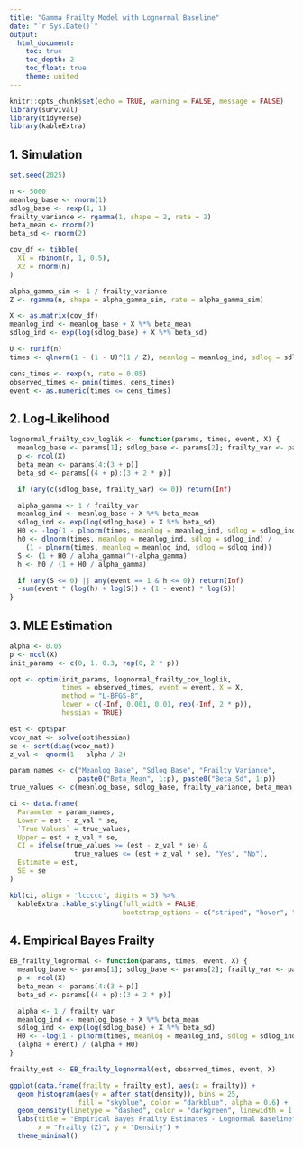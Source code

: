 ```yaml
---
title: "Gamma Frailty Model with Lognormal Baseline"
date: "`r Sys.Date()`"
output:
  html_document:
    toc: true
    toc_depth: 2
    toc_float: true
    theme: united
---
```


```r
knitr::opts_chunk$set(echo = TRUE, warning = FALSE, message = FALSE)
library(survival)
library(tidyverse)
library(kableExtra)
```

## 1. Simulation

```r
set.seed(2025)

n <- 5000
meanlog_base <- rnorm(1)
sdlog_base <- rexp(1, 1)
frailty_variance <- rgamma(1, shape = 2, rate = 2)
beta_mean <- rnorm(2)
beta_sd <- rnorm(2)

cov_df <- tibble(
  X1 = rbinom(n, 1, 0.5),
  X2 = rnorm(n)
)

alpha_gamma_sim <- 1 / frailty_variance
Z <- rgamma(n, shape = alpha_gamma_sim, rate = alpha_gamma_sim)

X <- as.matrix(cov_df)
meanlog_ind <- meanlog_base + X %*% beta_mean
sdlog_ind <- exp(log(sdlog_base) + X %*% beta_sd)

U <- runif(n)
times <- qlnorm(1 - (1 - U)^(1 / Z), meanlog = meanlog_ind, sdlog = sdlog_ind)

cens_times <- rexp(n, rate = 0.05)
observed_times <- pmin(times, cens_times)
event <- as.numeric(times <= cens_times)
```

## 2. Log-Likelihood

```r
lognormal_frailty_cov_loglik <- function(params, times, event, X) {
  meanlog_base <- params[1]; sdlog_base <- params[2]; frailty_var <- params[3]
  p <- ncol(X)
  beta_mean <- params[4:(3 + p)]
  beta_sd <- params[(4 + p):(3 + 2 * p)]

  if (any(c(sdlog_base, frailty_var) <= 0)) return(Inf)

  alpha_gamma <- 1 / frailty_var
  meanlog_ind <- meanlog_base + X %*% beta_mean
  sdlog_ind <- exp(log(sdlog_base) + X %*% beta_sd)
  H0 <- -log(1 - plnorm(times, meanlog = meanlog_ind, sdlog = sdlog_ind))
  h0 <- dlnorm(times, meanlog = meanlog_ind, sdlog = sdlog_ind) /
    (1 - plnorm(times, meanlog = meanlog_ind, sdlog = sdlog_ind))
  S <- (1 + H0 / alpha_gamma)^(-alpha_gamma)
  h <- h0 / (1 + H0 / alpha_gamma)

  if (any(S <= 0) || any(event == 1 & h <= 0)) return(Inf)
  -sum(event * (log(h) + log(S)) + (1 - event) * log(S))
}
```

## 3. MLE Estimation

```r
alpha <- 0.05
p <- ncol(X)
init_params <- c(0, 1, 0.3, rep(0, 2 * p))

opt <- optim(init_params, lognormal_frailty_cov_loglik,
             times = observed_times, event = event, X = X,
             method = "L-BFGS-B",
             lower = c(-Inf, 0.001, 0.01, rep(-Inf, 2 * p)),
             hessian = TRUE)

est <- opt$par
vcov_mat <- solve(opt$hessian)
se <- sqrt(diag(vcov_mat))
z_val <- qnorm(1 - alpha / 2)

param_names <- c("Meanlog Base", "Sdlog Base", "Frailty Variance",
                 paste0("Beta_Mean", 1:p), paste0("Beta_Sd", 1:p))
true_values <- c(meanlog_base, sdlog_base, frailty_variance, beta_mean, beta_sd)

ci <- data.frame(
  Parameter = param_names,
  Lower = est - z_val * se,
  `True Values` = true_values,
  Upper = est + z_val * se,
  CI = ifelse(true_values >= (est - z_val * se) &
                true_values <= (est + z_val * se), "Yes", "No"),
  Estimate = est,
  SE = se
)

kbl(ci, align = 'lccccc', digits = 3) %>%
  kableExtra::kable_styling(full_width = FALSE,
                            bootstrap_options = c("striped", "hover", "condensed"))
```

## 4. Empirical Bayes Frailty

```r
EB_frailty_lognormal <- function(params, times, event, X) {
  meanlog_base <- params[1]; sdlog_base <- params[2]; frailty_var <- params[3]
  p <- ncol(X)
  beta_mean <- params[4:(3 + p)]
  beta_sd <- params[(4 + p):(3 + 2 * p)]

  alpha <- 1 / frailty_var
  meanlog_ind <- meanlog_base + X %*% beta_mean
  sdlog_ind <- exp(log(sdlog_base) + X %*% beta_sd)
  H0 <- -log(1 - plnorm(times, meanlog = meanlog_ind, sdlog = sdlog_ind))
  (alpha + event) / (alpha + H0)
}

frailty_est <- EB_frailty_lognormal(est, observed_times, event, X)

ggplot(data.frame(frailty = frailty_est), aes(x = frailty)) +
  geom_histogram(aes(y = after_stat(density)), bins = 25,
                 fill = "skyblue", color = "darkblue", alpha = 0.6) +
  geom_density(linetype = "dashed", color = "darkgreen", linewidth = 1.2) +
  labs(title = "Empirical Bayes Frailty Estimates - Lognormal Baseline",
       x = "Frailty (Z)", y = "Density") +
  theme_minimal()
```
